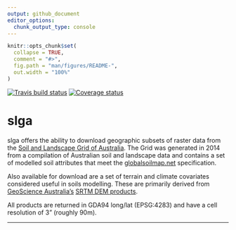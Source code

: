 ```yaml
---
output: github_document
editor_options: 
  chunk_output_type: console
---
```


```r
knitr::opts_chunk$set(
  collapse = TRUE,
  comment = "#>",
  fig.path = "man/figures/README-",
  out.width = "100%"
)
```

[![Travis build status](https://travis-ci.com/obrl-soil/slga.svg?branch=master)](https://travis-ci.com/obrl-soil/slga)
[![Coverage status](https://codecov.io/gh/obrl-soil/slga/branch/master/graph/badge.svg)](https://codecov.io/github/obrl-soil/slga?branch=master)

# slga

slga offers the ability to download geographic subsets of raster data from the [Soil and Landscape Grid of Australia](www.clw.csiro.au/aclep/soilandlandscapegrid/). The Grid was generated in 2014 from a compilation of Australian soil and landscape data and contains a set of modelled soil attributes that meet the [globalsoilmap.net](http://globalsoilmap.net/) specification. 

Also available for download are a set of terrain and climate covariates considered useful in soils modelling. These are primarily derived from [GeoScience Australia's](http://www.ga.gov.au/) [SRTM DEM products](http://www.ga.gov.au/scientific-topics/national-location-information/digital-elevation-data).

All products are returned in GDA94 long/lat (EPSG:4283) and have a cell resolution of 3" (roughly 90m). 

***
